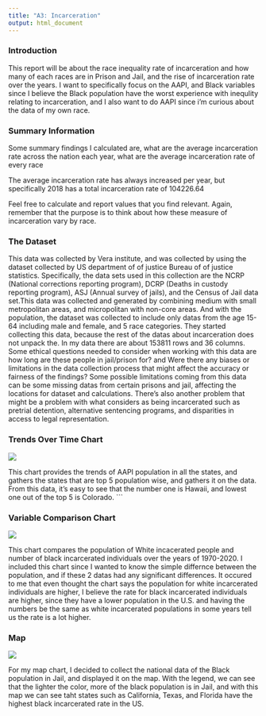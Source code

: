 ```yaml
---
title: "A3: Incarceration"
output: html_document
---
```


### Introduction

This report will be about the race inequality rate of incarceration and how many of each races are in Prison and Jail, and the rise of incarceration rate over the years. I want to specifically focus on the AAPI, and Black variables since I believe the Black population have the worst experience with inequlity relating to incarceration, and I also want to do AAPI since i'm curious about the data of my own race.

### Summary Information

Some summary findings I calculated are, what are the average incarceration rate across the nation each year, what are the average incarceration rate of every race

The average incarceration rate has always increased per year, but specifically 2018 has a total incarceration rate of 104226.64


Feel free to calculate and report values that you find relevant. Again, remember that the purpose is to think about how these measure of incarceration vary by race.

### The Dataset

This data was collected by Vera institute, and was collected by using the dataset collected by US department of of justice Bureau of of justice statistics. Specifically, the data sets used in this collection are the NCRP (National corrections reporting program), DCRP (Deaths in custody reporting program), ASJ (Annual survey of jails), and the Census of Jail data set.This data was collected and generated by combining medium with small metropolitan areas, and micropolitan with non-core areas. And with the population, the dataset was collected to include only datas from the age 15-64 including male and female, and 5 race categories. They started collecting this data, because the rest of the datas about incarceration does not unpack the. In my data there are about 153811 rows and 36 columns. Some ethical questions needed to consider when working with this data are how long are these people in jail/prison for? and Were there any biases or limitations in the data collection process that might affect the accuracy or fairness of the findings? Some possible limitations coming from this data can be some missing datas from certain prisons and jail, affecting the locations for dataset and calculations. There's also another problem that might be a problem with what considers as being incarcerated such as pretrial detention, alternative sentencing programs, and disparities in access to legal representation.

### Trends Over Time Chart

![](Chart1.png)

This chart provides the trends of AAPI population in all the states, and gathers the states that are top 5 population wise, and gathers it on the data. From this data, it's easy to see that the number one is Hawaii, and lowest one out of the top 5 is Colorado. 
```

### Variable Comparison Chart


![](Chart2.png)

This chart compares the population of White incacerated people and number of black incarcerated individuals over the years of 1970-2020. I included this chart since I wanted to know the simple differnce between the population, and if these 2 datas had any significant differences. It occured to me that even thought the chart says the population for white incarcerated individuals are higher, I believe the rate for black incarcerated individuals are higher, since they have a lower population in the U.S. and having the numbers be the same as white incarcerated populations in some years tell us the rate is a lot higher. 


### Map

![](Chart3.png)

For my map chart, I decided to collect the national data of the Black population in Jail, and displayed it on the map. With the legend, we can see that the lighter the color, more of the black population is in Jail, and with this map we can see taht states such as California, Texas, and Florida have the highest black incarcerated rate in the US.

